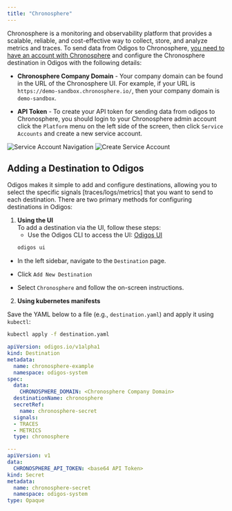 ---
title: "Chronosphere"
---

Chronosphere is a monitoring and observability platform that provides a scalable, reliable, and cost-effective way to collect, store, and analyze metrics and traces.
To send data from Odigos to Chronosphere, [you need to have an account with Chronosphere](https://chronosphere.io/demo-request/) and configure the Chronosphere destination in Odigos with the following details:

- **Chronosphere Company Domain** - Your company domain can be found in the URL of the Chronosphere UI. 
For example, if your URL is `https://demo-sandbox.chronosphere.io/`, then your company domain is `demo-sandbox`. 

- **API Token** - To create your API token for sending data from odigos to Chronosphere, you should login to your Chronosphere admin account click the `Platform` menu on the left side of the screen, then click `Service Accounts` and create a new service account.

<Frame>
    <img src="/backends/images/chronosphere1.png" alt="Service Account Navigation" />
</Frame>
<Frame>
    <img src="/backends/images/chronosphere2.png" alt="Create Service Account" />
</Frame>


## Adding a Destination to Odigos

Odigos makes it simple to add and configure destinations, allowing you to select the specific signals [traces/logs/metrics] that you want to send to each destination. There are two primary methods for configuring destinations in Odigos:

1. **Using the UI**  
   To add a destination via the UI, follow these steps:
   - Use the Odigos CLI to access the UI: [Odigos UI](https://docs.odigos.io/cli/odigos_ui)
   ```bash
   odigos ui
    ```
- In the left sidebar, navigate to the `Destination` page.

- Click `Add New Destination`

- Select `Chronosphere` and follow the on-screen instructions.

2. **Using kubernetes manifests**

Save the YAML below to a file (e.g., `destination.yaml`) and apply it using `kubectl`:

```bash
kubectl apply -f destination.yaml
```


```yaml
apiVersion: odigos.io/v1alpha1
kind: Destination
metadata:
  name: chronosphere-example
  namespace: odigos-system
spec:
  data:
    CHRONOSPHERE_DOMAIN: <Chronosphere Company Domain>
  destinationName: chronosphere
  secretRef:
    name: chronosphere-secret
  signals:
  - TRACES
  - METRICS
  type: chronosphere

---
apiVersion: v1
data:
  CHRONOSPHERE_API_TOKEN: <base64 API Token>
kind: Secret
metadata:
  name: chronosphere-secret
  namespace: odigos-system
type: Opaque
```